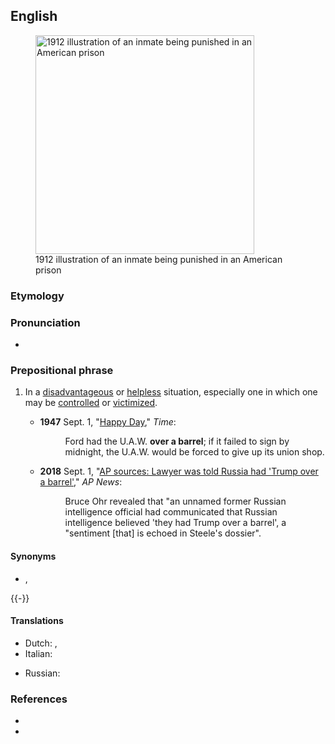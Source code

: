 ==English==
[[Image:Punishment of the Paddle, 1912.jpg|right|350px|thumb|1912 illustration of an inmate being punished in an American prison]]

===Etymology===
{{rfe|en}}

===Pronunciation===
* {{audio|en|En-au-over a barrel.ogg|Audio (AU)}}

===Prepositional phrase===
{{en-PP}}

# {{lb|en|idiomatic}} In a [[disadvantageous]] or [[helpless]] situation, especially one in which one may be [[control]]led or [[victimize]]d.
#* '''1947''' Sept. 1, "[https://web.archive.org/web/20090513092035/http://www.time.com/time/magazine/article/0,9171,887580,00.html Happy Day]," ''Time'':
#*: Ford had the U.A.W. '''over a barrel'''; if it failed to sign by midnight, the U.A.W. would be forced to give up its union shop.
#* '''2018''' Sept. 1, "[https://apnews.com/4ac772445073491aa7d3ca9e558e0144/AP:-Justice-lawyer-was-told-Russia-had-%27Trump-over-a-barrel AP sources: Lawyer was told Russia had 'Trump over a barrel']," ''AP News'':
#*: Bruce Ohr revealed that "an unnamed former Russian intelligence official had communicated that Russian intelligence believed 'they had Trump over a barrel', a "sentiment [that] is echoed in Steele's dossier".

====Synonyms====
* {{l|en|up a tree}}, {{l|en|up the creek}}

{{-}}

====Translations====
{{trans-top|in a helpless situation}}
* Dutch: {{t+|nl|hopeloos}}, {{t|nl|in de knel}}
* Italian: {{t|it|spalle al muro}}
{{trans-mid}}
* Russian: {{t|ru|[[заста́ть]] [[кто-либо|кого́-ли́бо]] [[враспло́х]]}}
{{trans-bottom}}

===References===
* {{R:Dictionary.com}}
* {{R:Merriam Webster Online}}